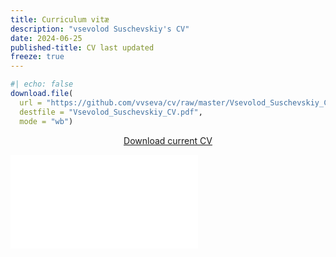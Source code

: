 ```yaml
---
title: Curriculum vitæ
description: "vsevolod Suschevskiy's CV"
date: 2024-06-25
published-title: CV last updated
freeze: true
---
```


```r
#| echo: false
download.file(
  url = "https://github.com/vvseva/cv/raw/master/Vsevolod_Suschevskiy_CV.pdf", 
  destfile = "Vsevolod_Suschevskiy_CV.pdf",
  mode = "wb")
```

::: {#avoid_rmd}
<p class="text-center">

<center><a class="btn btn-primary" 
  href="Vsevolod_Suschevskiy_CV.pdf" target="_blank"> <i class="fa-solid fa-file-arrow-down"></i> Download current CV </a></center>

</p>
:::

::: embed-container
<iframe src="Vsevolod_Suschevskiy_CV.pdf" style="border: 0.5px">

</iframe>
:::
